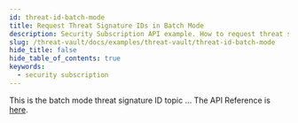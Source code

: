 ```yaml
---
id: threat-id-batch-mode
title: Request Threat Signature IDs in Batch Mode
description: Security Subscription API example. How to request threat signature IDs in batch mode.
slug: /threat-vault/docs/examples/threat-vault/threat-id-batch-mode
hide_title: false
hide_table_of_contents: true
keywords:
  - security subscription
---
```


This is the batch mode threat signature ID topic ...
The API Reference is [here](/cdss/threat-vault/api/advanced-threat-prevention#operation/threats).
